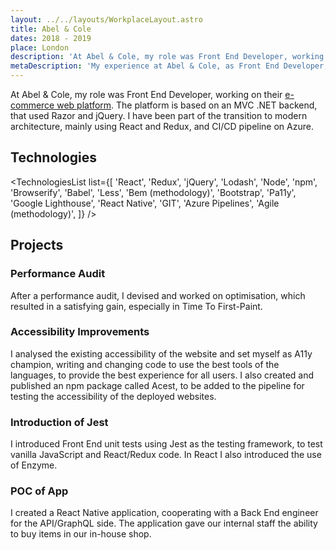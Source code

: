 ```yaml
---
layout: ../../layouts/WorkplaceLayout.astro
title: Abel & Cole
dates: 2018 - 2019
place: London
description: 'At Abel & Cole, my role was Front End Developer, working on the e-commerce web platform. I was part of the transition to modern architecture, mainly using React and Redux, and CI/CD pipeline on Azure.'
metaDescription: 'My experience at Abel & Cole, as Front End Developer, working on the e-commerce web platform.'
---
```



At Abel & Cole, my role was Front End Developer, working on their <a href="https://abelandcole.co.uk" target="_blank">e-commerce web platform</a>. The platform is based on an MVC .NET backend, that used Razor and jQuery.
I have been part of the transition to modern architecture, mainly using React and Redux, and CI/CD pipeline on Azure.

## Technologies

<TechnologiesList list={[
		'React',
		'Redux',
		'jQuery',
		'Lodash',
		'Node',
		'npm',
		'Browserify',
		'Babel',
		'Less',
		'Bem (methodology)',
		'Bootstrap',
		'Pa11y',
		'Google Lighthouse',
		'React Native',
		'GIT',
		'Azure Pipelines',
		'Agile (methodology)',
]} />

## Projects

### Performance Audit

After a performance audit, I devised and worked on optimisation, which resulted in a satisfying gain, especially in Time To First-Paint.
    
### Accessibility Improvements

I analysed the existing accessibility of the website and set myself as A11y champion, writing and changing code to use the best tools of the languages, to provide the best experience for all users. I also created and published an npm package called Acest, to be added to the pipeline for testing the accessibility of the deployed websites.

### Introduction of Jest

I introduced Front End unit tests using Jest as the testing framework, to test vanilla JavaScript and React/Redux code. In React I also introduced the use of Enzyme.

### POC of App

I created a React Native application, cooperating with a Back End engineer for the API/GraphQL side. The application gave our internal staff the ability to buy items in our in-house shop.
